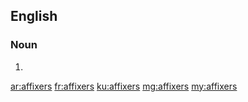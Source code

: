 ==English==

===Noun===
{{head|en|plural}}

# {{plural of|affixer|lang=en}}

[[ar:affixers]]
[[fr:affixers]]
[[ku:affixers]]
[[mg:affixers]]
[[my:affixers]]